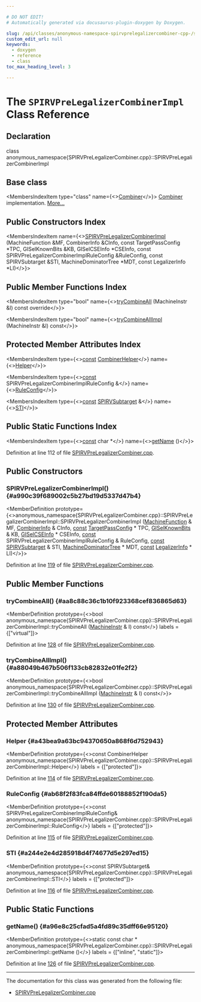 ```yaml
---

# DO NOT EDIT!
# Automatically generated via docusaurus-plugin-doxygen by Doxygen.

slug: /api/classes/anonymous-namespace-spirvprelegalizercombiner-cpp-/spirvprelegalizercombinerimpl
custom_edit_url: null
keywords:
  - doxygen
  - reference
  - class
toc_max_heading_level: 3

---
```





# The `SPIRVPreLegalizerCombinerImpl` Class Reference

<DoxygenPage pluginConfig={pluginConfig}>



## Declaration

<CodeBlock>class anonymous_namespace{SPIRVPreLegalizerCombiner.cpp}::SPIRVPreLegalizerCombinerImpl</CodeBlock>

## Base class

<MembersIndex>

<MembersIndexItem
  type="class"
  name={<><a href="/docs/api/classes/llvm/combiner">Combiner</a></>}>
<a href="/docs/api/classes/llvm/combiner">Combiner</a> implementation. <a href="/docs/api/classes/llvm/combiner/#details">More...</a>
</MembersIndexItem>

</MembersIndex>

## Public Constructors Index

<MembersIndex>

<MembersIndexItem
  name={<><a href="#a990c39f689002c5b27bd19d5337d47b4">SPIRVPreLegalizerCombinerImpl</a> (MachineFunction &amp;MF, CombinerInfo &amp;CInfo, const TargetPassConfig &#42;TPC, GISelKnownBits &amp;KB, GISelCSEInfo &#42;CSEInfo, const SPIRVPreLegalizerCombinerImplRuleConfig &amp;RuleConfig, const SPIRVSubtarget &amp;STI, MachineDominatorTree &#42;MDT, const LegalizerInfo &#42;LI)</>}>
</MembersIndexItem>

</MembersIndex>

## Public Member Functions Index

<MembersIndex>

<MembersIndexItem
  type="bool"
  name={<><a href="#aa8c88c36c1b10f923368cef836865d63">tryCombineAll</a> (MachineInstr &amp;I) const override</>}>
</MembersIndexItem>

<MembersIndexItem
  type="bool"
  name={<><a href="#a88049b467b506f133cb82832e01fe2f2">tryCombineAllImpl</a> (MachineInstr &amp;I) const</>}>
</MembersIndexItem>

</MembersIndex>

## Protected Member Attributes Index

<MembersIndex>

<MembersIndexItem
  type={<><a href="/docs/api/files/lib/lib/target/lib/target/aarch64/aarch64promoteconstant-cpp/#a90f8350fecae261c25be85d38b451bff">const</a> <a href="/docs/api/classes/llvm/combinerhelper">CombinerHelper</a></>}
  name={<><a href="#a43bea9a63bc94370650a868f6d752943">Helper</a></>}>
</MembersIndexItem>

<MembersIndexItem
  type={<><a href="/docs/api/files/lib/lib/target/lib/target/aarch64/aarch64promoteconstant-cpp/#a90f8350fecae261c25be85d38b451bff">const</a> SPIRVPreLegalizerCombinerImplRuleConfig &amp;</>}
  name={<><a href="#ab68f2f83fca84ffde60188852f190da5">RuleConfig</a></>}>
</MembersIndexItem>

<MembersIndexItem
  type={<><a href="/docs/api/files/lib/lib/target/lib/target/aarch64/aarch64promoteconstant-cpp/#a90f8350fecae261c25be85d38b451bff">const</a> <a href="/docs/api/classes/llvm/spirvsubtarget">SPIRVSubtarget</a> &amp;</>}
  name={<><a href="#a244e2e4d285918d4f74677d5e297ed15">STI</a></>}>
</MembersIndexItem>

</MembersIndex>

## Public Static Functions Index

<MembersIndex>

<MembersIndexItem
  type={<><a href="/docs/api/files/lib/lib/target/lib/target/aarch64/aarch64promoteconstant-cpp/#a90f8350fecae261c25be85d38b451bff">const</a> char &#42;</>}
  name={<><a href="#a96e8c25cfad5a4fd89c35dff66e95120">getName</a> ()</>}>
</MembersIndexItem>

</MembersIndex>


Definition at line 112 of file <a href="/docs/api/files/lib/lib/target/lib/target/spirv/spirvprelegalizercombiner-cpp">SPIRVPreLegalizerCombiner.cpp</a>.

<SectionDefinition>

## Public Constructors

### SPIRVPreLegalizerCombinerImpl() {#a990c39f689002c5b27bd19d5337d47b4}

<MemberDefinition
  prototype={<>anonymous&#95;namespace&#123;SPIRVPreLegalizerCombiner.cpp&#125;::SPIRVPreLegalizerCombinerImpl::SPIRVPreLegalizerCombinerImpl (<a href="/docs/api/classes/llvm/machinefunction">MachineFunction</a> &amp; MF, <a href="/docs/api/structs/llvm/combinerinfo">CombinerInfo</a> &amp; CInfo, <a href="/docs/api/files/lib/lib/target/lib/target/aarch64/aarch64promoteconstant-cpp/#a90f8350fecae261c25be85d38b451bff">const</a> <a href="/docs/api/classes/llvm/targetpassconfig">TargetPassConfig</a> &#42; TPC, <a href="/docs/api/classes/llvm/giselknownbits">GISelKnownBits</a> &amp; KB, <a href="/docs/api/classes/llvm/giselcseinfo">GISelCSEInfo</a> &#42; CSEInfo, <a href="/docs/api/files/lib/lib/target/lib/target/aarch64/aarch64promoteconstant-cpp/#a90f8350fecae261c25be85d38b451bff">const</a> SPIRVPreLegalizerCombinerImplRuleConfig &amp; RuleConfig, <a href="/docs/api/files/lib/lib/target/lib/target/aarch64/aarch64promoteconstant-cpp/#a90f8350fecae261c25be85d38b451bff">const</a> <a href="/docs/api/classes/llvm/spirvsubtarget">SPIRVSubtarget</a> &amp; STI, <a href="/docs/api/classes/llvm/machinedominatortree">MachineDominatorTree</a> &#42; MDT, <a href="/docs/api/files/lib/lib/target/lib/target/aarch64/aarch64promoteconstant-cpp/#a90f8350fecae261c25be85d38b451bff">const</a> <a href="/docs/api/classes/llvm/legalizerinfo">LegalizerInfo</a> &#42; LI)</>}>

Definition at line <a href="/docs/api/files/lib/lib/target/lib/target/spirv/spirvprelegalizercombiner-cpp/#l00119">119</a> of file <a href="/docs/api/files/lib/lib/target/lib/target/spirv/spirvprelegalizercombiner-cpp">SPIRVPreLegalizerCombiner.cpp</a>.
</MemberDefinition>

</SectionDefinition>

<SectionDefinition>

## Public Member Functions

### tryCombineAll() {#aa8c88c36c1b10f923368cef836865d63}

<MemberDefinition
  prototype={<>bool anonymous&#95;namespace&#123;SPIRVPreLegalizerCombiner.cpp&#125;::SPIRVPreLegalizerCombinerImpl::tryCombineAll (<a href="/docs/api/classes/llvm/machineinstr">MachineInstr</a> &amp; I) const</>}
  labels = {["virtual"]}>

Definition at line <a href="/docs/api/files/lib/lib/target/lib/target/spirv/spirvprelegalizercombiner-cpp/#l00128">128</a> of file <a href="/docs/api/files/lib/lib/target/lib/target/spirv/spirvprelegalizercombiner-cpp">SPIRVPreLegalizerCombiner.cpp</a>.
</MemberDefinition>

### tryCombineAllImpl() {#a88049b467b506f133cb82832e01fe2f2}

<MemberDefinition
  prototype={<>bool anonymous&#95;namespace&#123;SPIRVPreLegalizerCombiner.cpp&#125;::SPIRVPreLegalizerCombinerImpl::tryCombineAllImpl (<a href="/docs/api/classes/llvm/machineinstr">MachineInstr</a> &amp; I) const</>}>

Definition at line <a href="/docs/api/files/lib/lib/target/lib/target/spirv/spirvprelegalizercombiner-cpp/#l00130">130</a> of file <a href="/docs/api/files/lib/lib/target/lib/target/spirv/spirvprelegalizercombiner-cpp">SPIRVPreLegalizerCombiner.cpp</a>.
</MemberDefinition>

</SectionDefinition>

<SectionDefinition>

## Protected Member Attributes

### Helper {#a43bea9a63bc94370650a868f6d752943}

<MemberDefinition
  prototype={<>const CombinerHelper anonymous&#95;namespace&#123;SPIRVPreLegalizerCombiner.cpp&#125;::SPIRVPreLegalizerCombinerImpl::Helper</>}
  labels = {["protected"]}>

Definition at line <a href="/docs/api/files/lib/lib/target/lib/target/spirv/spirvprelegalizercombiner-cpp/#l00114">114</a> of file <a href="/docs/api/files/lib/lib/target/lib/target/spirv/spirvprelegalizercombiner-cpp">SPIRVPreLegalizerCombiner.cpp</a>.
</MemberDefinition>

### RuleConfig {#ab68f2f83fca84ffde60188852f190da5}

<MemberDefinition
  prototype={<>const SPIRVPreLegalizerCombinerImplRuleConfig&amp; anonymous&#95;namespace&#123;SPIRVPreLegalizerCombiner.cpp&#125;::SPIRVPreLegalizerCombinerImpl::RuleConfig</>}
  labels = {["protected"]}>

Definition at line <a href="/docs/api/files/lib/lib/target/lib/target/spirv/spirvprelegalizercombiner-cpp/#l00115">115</a> of file <a href="/docs/api/files/lib/lib/target/lib/target/spirv/spirvprelegalizercombiner-cpp">SPIRVPreLegalizerCombiner.cpp</a>.
</MemberDefinition>

### STI {#a244e2e4d285918d4f74677d5e297ed15}

<MemberDefinition
  prototype={<>const SPIRVSubtarget&amp; anonymous&#95;namespace&#123;SPIRVPreLegalizerCombiner.cpp&#125;::SPIRVPreLegalizerCombinerImpl::STI</>}
  labels = {["protected"]}>

Definition at line <a href="/docs/api/files/lib/lib/target/lib/target/spirv/spirvprelegalizercombiner-cpp/#l00116">116</a> of file <a href="/docs/api/files/lib/lib/target/lib/target/spirv/spirvprelegalizercombiner-cpp">SPIRVPreLegalizerCombiner.cpp</a>.
</MemberDefinition>

</SectionDefinition>

<SectionDefinition>

## Public Static Functions

### getName() {#a96e8c25cfad5a4fd89c35dff66e95120}

<MemberDefinition
  prototype={<>static const char &#42; anonymous&#95;namespace&#123;SPIRVPreLegalizerCombiner.cpp&#125;::SPIRVPreLegalizerCombinerImpl::getName ()</>}
  labels = {["inline", "static"]}>

Definition at line <a href="/docs/api/files/lib/lib/target/lib/target/spirv/spirvprelegalizercombiner-cpp/#l00126">126</a> of file <a href="/docs/api/files/lib/lib/target/lib/target/spirv/spirvprelegalizercombiner-cpp">SPIRVPreLegalizerCombiner.cpp</a>.
</MemberDefinition>

</SectionDefinition>

<hr/>

The documentation for this class was generated from the following file:

<ul>
<li><a href="/docs/api/files/lib/lib/target/lib/target/spirv/spirvprelegalizercombiner-cpp">SPIRVPreLegalizerCombiner.cpp</a></li>
</ul>

</DoxygenPage>

